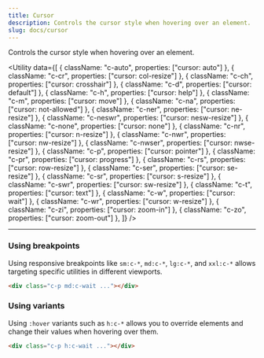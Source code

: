 ```yaml
---
title: Cursor
description: Controls the cursor style when hovering over an element.
slug: docs/cursor
---
```


Controls the cursor style when hovering over an element.

<Utility
  data={[
    { className: "c-auto", properties: ["cursor: auto"] },
    { className: "c-cr", properties: ["cursor: col-resize"] },
    { className: "c-ch", properties: ["cursor: crosshair"] },
    { className: "c-d", properties: ["cursor: default"] },
    { className: "c-h", properties: ["cursor: help"] },
    { className: "c-m", properties: ["cursor: move"] },
    { className: "c-na", properties: ["cursor: not-allowed"] },
    { className: "c-ner", properties: ["cursor: ne-resize"] },
    { className: "c-neswr", properties: ["cursor: nesw-resize"] },
    { className: "c-none", properties: ["cursor: none"] },
    { className: "c-nr", properties: ["cursor: n-resize"] },
    { className: "c-nwr", properties: ["cursor: nw-resize"] },
    { className: "c-nwser", properties: ["cursor: nwse-resize"] },
    { className: "c-p", properties: ["cursor: pointer"] },
    { className: "c-pr", properties: ["cursor: progress"] },
    { className: "c-rs", properties: ["cursor: row-resize"] },
    { className: "c-ser", properties: ["cursor: se-resize"] },
    { className: "c-sr", properties: ["cursor: s-resize"] },
    { className: "c-swr", properties: ["cursor: sw-resize"] },
    { className: "c-t", properties: ["cursor: text"] },
    { className: "c-w", properties: ["cursor: wait"] },
    { className: "c-wr", properties: ["cursor: w-resize"] },
    { className: "c-zi", properties: ["cursor: zoom-in"] },
    { className: "c-zo", properties: ["cursor: zoom-out"] },
  ]}
/>

---

### Using breakpoints

Using responsive breakpoints like `sm:c-*`, `md:c-*`, `lg:c-*`, and `xxl:c-*` allows targeting specific utilities in different viewports.

```html "md:c-wait"
<div class="c-p md:c-wait ..."></div>
```

### Using variants

Using `:hover` variants such as `h:c-*` allows you to override elements and change their values when hovering over them.

```html "h:c-wait"
<div class="c-p h:c-wait ..."></div>
```

